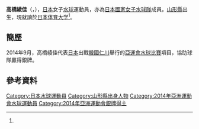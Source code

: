 {{Infobox handball biography
<!--水球運動員模版尚未建立，暫使用功能相同的手球運動員模版-->
| name                = {{lang|ja|高橋 綾佳}}<br/>{{lang|ja|たかはし あやか}}
| image               = 
| fullname            =
| nationality         = 
| birth_date          = {{birth_date_and_age|1992|5|28}}
| birth_place         = {{JPN}}[[山形縣|山形縣]]<ref name="profile">{{cite web|title=仁川アジア競技大会2014 ＞ 日本代表選手団 ＞ 高橋 綾佳|url=http://www.joc.or.jp/games/asia/2014/japan/waterpolo/takahashiayaka.html|publisher=2014 JAPANESE OLYMPIC COMMITTEE|accessdate=2014-10-01|archive-date=2014-10-06|archive-url=https://web.archive.org/web/20141006100019/http://www.joc.or.jp/games/asia/2014/japan/waterpolo/takahashiayaka.html|dead-url=no}}{{ja}}</ref>
| height              = {{height|m=1.74}}<ref name="仁川亞運">{{cite web|title=Profile - TAKAHASHI Ayaka|url=http://www.incheon2014ag.org/Sports/Biographies/Athletes_Profile/?ParticCode=5103433&lang=en|publisher=2014年仁川亞運會官方網站|deadurl=yes|archiveurl=https://web.archive.org/web/20141002022321/http://www.incheon2014ag.org/Sports/Biographies/Athletes_Profile/?ParticCode=5103433&lang=en|archivedate=2014-10-02}}{{en}}</ref>
| weight              = {{weight|kg=75}}<ref name="仁川亞運"/>
| position            = 
| nickname            =
| currentclub         = 
| clubnumber          = 
| youthyears          = 
| youthclubs          = 
| years               = 
| clubs               = 
| nationalyears       = 
| nationalteam        = 
| nationalcaps(goals) = 
| title               =
| titleyears          =
| titleplace          =
| ntupdate            = 
| medaltable          = 
{{MedalSport | 女子[[水球|水球]]}}
{{MedalCountry | {{JPN}}}}
{{MedalCompetition | [[亞洲運動會|亞洲運動會]]}}
{{MedalSilver | [[2014年亞洲運動會|2014年 仁川]] | [[2014年亞洲運動會水球比賽|女子隊際]]}}
}}
'''高橋綾佳'''（{{lang|en|'''TAKAHASHI Ayaka'''}}，{{bd|1992年|5月28日}}），[[日本|日本]]女子[[水球|水球]]運動員，亦為[[日本國家女子水球隊|日本國家女子水球隊]]成員。[[山形縣|山形縣]]出生，現就讀於[[日本体育大学|日本体育大学]]<ref name="profile"/>。

==簡歷==
2014年9月，高橋綾佳代表[[2014年亞洲運動會日本代表團|日本]]出戰[[韓國|韓國]][[仁川|仁川]]舉行的[[2014年亞洲運動會|亞運會]][[2014年亞洲運動會水球比賽|水球比賽]]項目，協助球隊贏得銀牌。

==參考資料==
{{Reflist}}

{{2014年亞洲運動會日本國家女子水球隊}}
{{DEFAULTSORT:TAKAHASHI Ayaka}}
[[Category:日本水球運動員|Category:日本水球運動員]]
[[Category:山形縣出身人物|Category:山形縣出身人物]]
[[Category:2014年亞洲運動會水球運動員|Category:2014年亞洲運動會水球運動員]]
[[Category:2014年亞洲運動會銀牌得主|Category:2014年亞洲運動會銀牌得主]]